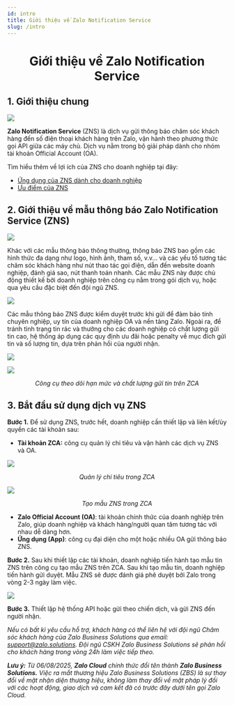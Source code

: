 ```yaml
---
id: intro
title: Giới thiệu về Zalo Notification Service
slug: /intro
---
```


# <p align="center">Giới thiệu về Zalo Notification Service</p>

## 1. Giới thiệu chung

<p style={{ textAlign: "center" }}>
  <img src="https://stc-oa.zdn.vn/uploads/2024/08/15/a8aabaadafd05da4589bb98f01340984.jpg" />
</p>

**Zalo Notification Service** (ZNS) là dịch vụ gửi thông báo chăm sóc khách hàng đến số điện thoại khách hàng trên Zalo, vận hành theo phương thức gọi API giữa các máy chủ. Dịch vụ nằm trong bộ giải pháp dành cho nhóm tài khoản Official Account (OA).

Tìm hiểu thêm về lợi ích của ZNS cho doanh nghiệp tại đây:

- [Ứng dụng của ZNS dành cho doanh nghiệp](https://zalo.cloud/blog?page=1&listCategory=%5BQBU97NEGMDQWRDZZQ6%5D)
- [Ưu điểm của ZNS](https://zalo.cloud/blog/4-diem-noi-bat-trong-tinh-nang-cua-zns/kgu48mb6b6bg6e67p)


## 2. Giới thiệu về mẫu thông báo Zalo Notification Service (ZNS) 

<p style={{ textAlign: "center" }}>
  <img src="https://stc-oa.zdn.vn/uploads/2024/08/15/e83158978eda91ff9f2138ab5b4b1b12.png" />
</p>

Khác với các mẫu thông báo thông thường, thông báo ZNS bao gồm các hình thức đa dạng như logo, hình ảnh, tham số, v.v... và các yếu tố tương tác chăm sóc khách hàng như nút thao tác gọi điện, dẫn đến website doanh nghiệp, đánh giá sao, nút thanh toán nhanh. Các mẫu ZNS này được chủ động thiết kế bởi doanh nghiệp trên công cụ nằm trong gói dịch vụ, hoặc qua yêu cầu đặc biệt đến đội ngũ ZNS.

<p style={{ textAlign: "center" }}>
  <img src="https://stc-oa.zdn.vn/uploads/77d68850d042c9104df9c686c43467a9.png" />
</p>

Các mẫu thông báo ZNS được kiểm duyệt trước khi gửi để đảm bảo tính chuyên nghiệp, uy tín của doanh nghiệp OA và nền tảng Zalo. Ngoài ra, để tránh tình trạng tin rác và thưởng cho các doanh nghiệp có chất lượng gửi tin cao, hệ thống áp dụng các quy định ưu đãi hoặc penalty về mục đích gửi tin và số lượng tin, dựa trên phản hồi của người nhận.

<p style={{ textAlign: "center" }}>
  <img src="https://stc-oa.zdn.vn/uploads/44efede85a9c7e2ec7f49551e186acc0.png" />
</p>

<p style={{ textAlign: "center" }}>
  <img src="https://stc-oa.zdn.vn/uploads/f91f44d3dd37e6dae51e808abdb55576.png" />
</p>

_<p align="center">Công cụ theo dõi hạn mức và chất lượng gửi tin trên ZCA</p>_

## 3. Bắt đầu sử dụng dịch vụ ZNS

**Bước 1.** Để sử dụng ZNS, trước hết, doanh nghiệp cần thiết lập và liên kết/ủy quyền các tài khoản sau:

- **Tài khoản ZCA:** công cụ quản lý chi tiêu và vận hành các dịch vụ ZNS và OA.

<p style={{ textAlign: "center" }}>
  <img src="https://stc-oa.zdn.vn/uploads/db8c0d63be0f0013bacb425f4c3559aa.png" />
</p>

_<p align="center">Quản lý chi tiêu trong ZCA</p>_

<p style={{ textAlign: "center" }}>
  <img src="https://stc-oa.zdn.vn/uploads/bf5a27b3dd886fbc037e88d6b024a6bc.png" />
</p>

_<p align="center">Tạo mẫu ZNS trong ZCA</p>_

- **Zalo Official Account (OA)**: tài khoản chính thức của doanh nghiệp trên Zalo, giúp doanh nghiệp và khách hàng/người quan tâm tương tác với nhau dễ dàng hơn.
- **Ứng dụng (App)**: công cụ đại diện cho một hoặc nhiều OA gửi thông báo ZNS.


**Bước 2.** Sau khi thiết lập các tài khoản, doanh nghiệp tiến hành tạo mẫu tin ZNS trên công cụ tạo mẫu ZNS trên ZCA. Sau khi tạo mẫu tin, doanh nghiệp tiến hành gửi duyệt. Mẫu ZNS sẽ được đánh giá phê duyệt bởi Zalo trong vòng 2-3 ngày làm việc.

<p style={{ textAlign: "center" }}>
  <img src="https://stc-oa.zdn.vn/uploads/cedda6f793341cb489219411290ee94d.png" />
</p>

**Bước 3.** Thiết lập hệ thống API hoặc gửi theo chiến dịch, và gửi ZNS đến người nhận.

_Nếu có bất kì yêu cầu hỗ trợ, khách hàng có thể liên hệ với đội ngũ Chăm sóc khách hàng của Zalo Business Solutions qua email:_ [_support@zalo.solutions_](mailto:support@zalo.solutions)_. Đội ngũ CSKH Zalo Business Solutions sẽ phản hồi cho khách hàng trong vòng 24h làm việc tiếp theo._

_**Lưu ý:**_ _Từ 06/08/2025, **Zalo Cloud** chính thức đổi tên thành **Zalo Business Solutions.** Việc ra mắt thương hiệu Zalo Business Solutions (ZBS) là sự thay đổi về mặt nhận diện thương hiệu, không làm thay đổi về mặt pháp lý đối với các hoạt động, giao dịch và cam kết đã có trước đây dưới tên gọi Zalo Cloud._
